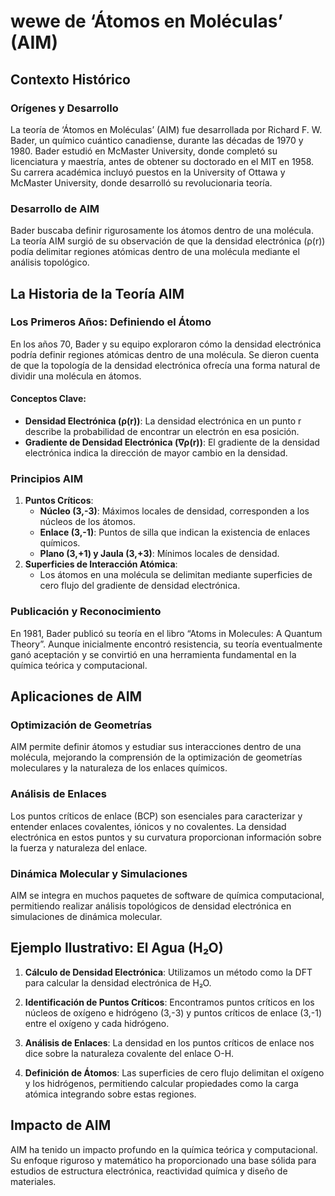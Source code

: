 # wewe de 'Átomos en Moléculas' (AIM)

## Contexto Histórico

### Orígenes y Desarrollo

La teoría de 'Átomos en Moléculas' (AIM) fue desarrollada por Richard F. W. Bader, un químico cuántico canadiense, durante las décadas de 1970 y 1980. Bader estudió en McMaster University, donde completó su licenciatura y maestría, antes de obtener su doctorado en el MIT en 1958. Su carrera académica incluyó puestos en la University of Ottawa y McMaster University, donde desarrolló su revolucionaria teoría.

### Desarrollo de AIM

Bader buscaba definir rigurosamente los átomos dentro de una molécula. La teoría AIM surgió de su observación de que la densidad electrónica (ρ(r)) podía delimitar regiones atómicas dentro de una molécula mediante el análisis topológico.

## La Historia de la Teoría AIM

### Los Primeros Años: Definiendo el Átomo

En los años 70, Bader y su equipo exploraron cómo la densidad electrónica podría definir regiones atómicas dentro de una molécula. Se dieron cuenta de que la topología de la densidad electrónica ofrecía una forma natural de dividir una molécula en átomos.

#### Conceptos Clave:

- **Densidad Electrónica (ρ(r))**: La densidad electrónica en un punto r describe la probabilidad de encontrar un electrón en esa posición.
- **Gradiente de Densidad Electrónica (∇ρ(r))**: El gradiente de la densidad electrónica indica la dirección de mayor cambio en la densidad.

### Principios AIM

1. **Puntos Críticos**:
   - **Núcleo (3,-3)**: Máximos locales de densidad, corresponden a los núcleos de los átomos.
   - **Enlace (3,-1)**: Puntos de silla que indican la existencia de enlaces químicos.
   - **Plano (3,+1) y Jaula (3,+3)**: Mínimos locales de densidad.

2. **Superficies de Interacción Atómica**:
   - Los átomos en una molécula se delimitan mediante superficies de cero flujo del gradiente de densidad electrónica.

### Publicación y Reconocimiento

En 1981, Bader publicó su teoría en el libro "Atoms in Molecules: A Quantum Theory". Aunque inicialmente encontró resistencia, su teoría eventualmente ganó aceptación y se convirtió en una herramienta fundamental en la química teórica y computacional.

## Aplicaciones de AIM

### Optimización de Geometrías

AIM permite definir átomos y estudiar sus interacciones dentro de una molécula, mejorando la comprensión de la optimización de geometrías moleculares y la naturaleza de los enlaces químicos.

### Análisis de Enlaces

Los puntos críticos de enlace (BCP) son esenciales para caracterizar y entender enlaces covalentes, iónicos y no covalentes. La densidad electrónica en estos puntos y su curvatura proporcionan información sobre la fuerza y naturaleza del enlace.

### Dinámica Molecular y Simulaciones

AIM se integra en muchos paquetes de software de química computacional, permitiendo realizar análisis topológicos de densidad electrónica en simulaciones de dinámica molecular.

## Ejemplo Ilustrativo: El Agua (H₂O)

1. **Cálculo de Densidad Electrónica**:
   Utilizamos un método como la DFT para calcular la densidad electrónica de H₂O.

2. **Identificación de Puntos Críticos**:
   Encontramos puntos críticos en los núcleos de oxígeno e hidrógeno (3,-3) y puntos críticos de enlace (3,-1) entre el oxígeno y cada hidrógeno.

3. **Análisis de Enlaces**:
   La densidad en los puntos críticos de enlace nos dice sobre la naturaleza covalente del enlace O-H.

4. **Definición de Átomos**:
   Las superficies de cero flujo delimitan el oxígeno y los hidrógenos, permitiendo calcular propiedades como la carga atómica integrando sobre estas regiones.

## Impacto de AIM

AIM ha tenido un impacto profundo en la química teórica y computacional. Su enfoque riguroso y matemático ha proporcionado una base sólida para estudios de estructura electrónica, reactividad química y diseño de materiales.